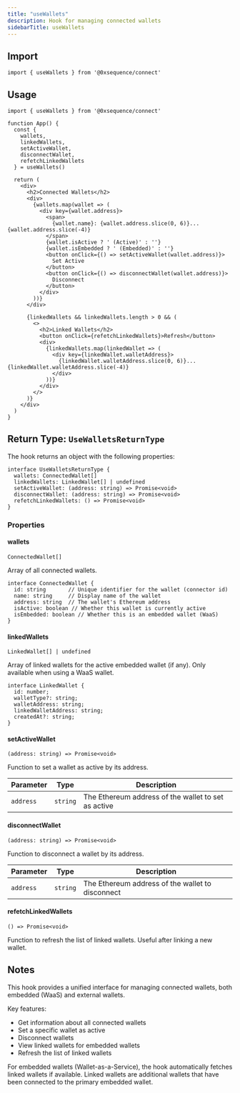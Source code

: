 ```yaml
---
title: "useWallets"
description: Hook for managing connected wallets
sidebarTitle: useWallets
---
```


## Import

```tsx
import { useWallets } from '@0xsequence/connect'
```

## Usage

```tsx
import { useWallets } from '@0xsequence/connect'

function App() {
  const { 
    wallets, 
    linkedWallets, 
    setActiveWallet, 
    disconnectWallet,
    refetchLinkedWallets
  } = useWallets()
  
  return (
    <div>
      <h2>Connected Wallets</h2>
      <div>
        {wallets.map(wallet => (
          <div key={wallet.address}>
            <span>
              {wallet.name}: {wallet.address.slice(0, 6)}...{wallet.address.slice(-4)}
            </span>
            {wallet.isActive ? ' (Active)' : ''}
            {wallet.isEmbedded ? ' (Embedded)' : ''}
            <button onClick={() => setActiveWallet(wallet.address)}>
              Set Active
            </button>
            <button onClick={() => disconnectWallet(wallet.address)}>
              Disconnect
            </button>
          </div>
        ))}
      </div>
      
      {linkedWallets && linkedWallets.length > 0 && (
        <>
          <h2>Linked Wallets</h2>
          <button onClick={refetchLinkedWallets}>Refresh</button>
          <div>
            {linkedWallets.map(linkedWallet => (
              <div key={linkedWallet.walletAddress}>
                {linkedWallet.walletAddress.slice(0, 6)}...{linkedWallet.walletAddress.slice(-4)}
              </div>
            ))}
          </div>
        </>
      )}
    </div>
  )
}
```

## Return Type: `UseWalletsReturnType`

The hook returns an object with the following properties:

```tsx
interface UseWalletsReturnType {
  wallets: ConnectedWallet[]
  linkedWallets: LinkedWallet[] | undefined
  setActiveWallet: (address: string) => Promise<void>
  disconnectWallet: (address: string) => Promise<void>
  refetchLinkedWallets: () => Promise<void>
}
```

### Properties

#### wallets

`ConnectedWallet[]`

Array of all connected wallets.

```tsx
interface ConnectedWallet {
  id: string       // Unique identifier for the wallet (connector id)
  name: string     // Display name of the wallet
  address: string  // The wallet's Ethereum address
  isActive: boolean // Whether this wallet is currently active
  isEmbedded: boolean // Whether this is an embedded wallet (WaaS)
}
```

#### linkedWallets

`LinkedWallet[] | undefined`

Array of linked wallets for the active embedded wallet (if any). Only available when using a WaaS wallet.

```tsx
interface LinkedWallet {
  id: number;
  walletType?: string;
  walletAddress: string;
  linkedWalletAddress: string;
  createdAt?: string;
}
```

#### setActiveWallet

`(address: string) => Promise<void>`

Function to set a wallet as active by its address.

| Parameter | Type | Description |
| --------- | ---- | ----------- |
| `address` | `string` | The Ethereum address of the wallet to set as active |

#### disconnectWallet

`(address: string) => Promise<void>`

Function to disconnect a wallet by its address.

| Parameter | Type | Description |
| --------- | ---- | ----------- |
| `address` | `string` | The Ethereum address of the wallet to disconnect |

#### refetchLinkedWallets

`() => Promise<void>`

Function to refresh the list of linked wallets. Useful after linking a new wallet.

## Notes

This hook provides a unified interface for managing connected wallets, both embedded (WaaS) and external wallets. 

Key features:
- Get information about all connected wallets
- Set a specific wallet as active
- Disconnect wallets
- View linked wallets for embedded wallets
- Refresh the list of linked wallets

For embedded wallets (Wallet-as-a-Service), the hook automatically fetches linked wallets if available. Linked wallets are additional wallets that have been connected to the primary embedded wallet.


